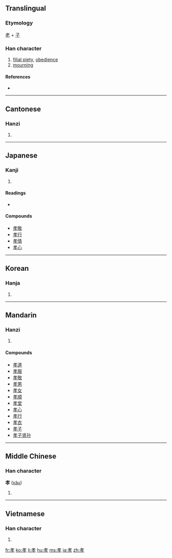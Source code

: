 ==Translingual==

===Etymology===
[[老]] + [[子]]

===Han character===
{{Han char|rn=39|rad=子|as=04|sn=7|four=4440<sub>7</sub>|canj=十大弓木 (JKND)|ids=⿱[[耂]][[子]]}}

# [[filial piety]], [[obedience]]
# [[mourning]]

====References====
* {{Han ref|kx=0278.110|dkj=06952|dj=0546.040|hdz=21011.040|uh=5B5D|ud=23389|bh=A7B5|bd=42933}}

----

==Cantonese==

===Hanzi===
{{yue-hanzi|jyut=|y=haau3}}

# {{defn|Cantonese|sort=子04}}

----

==Japanese==

===Kanji===
{{ja-kanji|grade=6|rs=子04}}

# {{defn|Japanese}}

====Readings====
* {{ja-readings|on=[[こう]] (kō), [[きょう]] (kyō)|kun=}}

====Compounds====
* [[孝敬]]
* [[孝行]]
* [[孝情]]
* [[孝心]]

----

==Korean==

===Hanja===
{{ko-hanja|hangeul=효|rv=hyo|mr=hyo}}

# {{defn|Korean|sort=子04}}

----

==Mandarin==

===Hanzi===
{{cmn-hanzi|pin=[[xiào]] ([[xiao4]])|wg=hsiao<sup>4</sup>}}

# {{defn|Mandarin|sort=子04}}

====Compounds====
* [[孝道]]
* [[孝服]]
* [[孝敬]]
* [[孝男]]
* [[孝女]]
* [[孝顺]]
* [[孝堂]]
* [[孝心]]
* [[孝行]]
* [[孝衣]]
* [[孝子]]
* [[孝子贤孙]]

----

==Middle Chinese==

===Han character===
'''孝''' ([[xàu]])

# {{defn|Middle Chinese|sort=子04}}

----

==Vietnamese==

===Han character===
{{vi-hantu|[[hiếu]], [[hếu]]|rs=子04}}

# {{defn|Vietnamese|sort=子04}}

[[fr:孝]]
[[ko:孝]]
[[li:孝]]
[[hu:孝]]
[[ms:孝]]
[[ja:孝]]
[[zh:孝]]